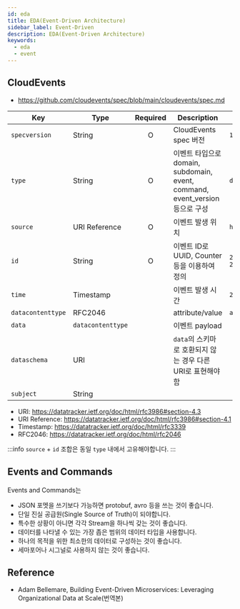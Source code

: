 ```yaml
---
id: eda
title: EDA(Event-Driven Architecture)
sidebar_label: Event-Driven
description: EDA(Event-Driven Architecture)
keywords:
  - eda
  - event
---
```


## CloudEvents

- https://github.com/cloudevents/spec/blob/main/cloudevents/spec.md

| Key               | Type              | Required | Description                                                                  | Example                                |
| ----------------- | ----------------- | :------: | ---------------------------------------------------------------------------- | -------------------------------------- |
| `specversion`     | String            |    O     | CloudEvents spec 버전                                                        | `1.0`                                  |
| `type`            | String            |    O     | 이벤트 타입으로 domain, subdomain, event, command, event_version 등으로 구성 | `domain.subdomain.event.v2`            |
| `source`          | URI Reference     |    O     | 이벤트 발생 위치                                                             | `https://<domain>/v2/<resource>`       |
| `id`              | String            |    O     | 이벤트 ID로 UUID, Counter 등을 이용하여 정의                                 | `2c04c116-19c2-4b59-857e-2f0396ad0e98` |
| `time`            | Timestamp         |          | 이벤트 발생 시간                                                             | `2022-07-02T21:59:07.975+0900`         |
| `datacontenttype` | RFC2046           |          | attribute/value                                                              | `application/protobuf`                 |
| `data`            | `datacontenttype` |          | 이벤트 payload                                                               |                                        |
| `dataschema`      | URI               |          | `data`의 스키마로 호환되지 않는 경우 다른 URI로 표현해야 함                  |                                        |
| `subject`         | String            |          |                                                                              |                                        |

- URI: https://datatracker.ietf.org/doc/html/rfc3986#section-4.3
- URI Reference: https://datatracker.ietf.org/doc/html/rfc3986#section-4.1
- Timestamp: https://datatracker.ietf.org/doc/html/rfc3339
- RFC2046: https://datatracker.ietf.org/doc/html/rfc2046

:::info
`source` + `id` 조합은 동일 `type` 내에서 고유해야합니다.
:::

## Events and Commands

Events and Commands는

- JSON 포멧을 쓰기보다 가능하면 protobuf, avro 등을 쓰는 것이 좋습니다.
- 단일 진실 공급원(Single Source of Truth)이 되야합니다.
- 특수한 상황이 아니면 각각 Stream을 하나씩 갖는 것이 좋습니다.
- 데이터를 나타낼 수 있는 가장 좁은 범위의 데이터 타입을 사용합니다.
- 하나의 목적을 위한 최소한의 데이터로 구성하는 것이 좋습니다.
- 세마포어나 시그널로 사용하지 않는 것이 좋습니다.

## Reference

- Adam Bellemare, Building Event-Driven Microservices: Leveraging Organizational Data at Scale(번역본)

